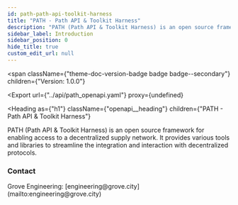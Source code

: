 ```yaml
---
id: path-path-api-toolkit-harness
title: "PATH - Path API & Toolkit Harness"
description: "PATH (Path API & Toolkit Harness) is an open source framework for enabling access to a decentralized supply network. It provides various tools and libraries to streamline the integration and interaction with decentralized protocols."
sidebar_label: Introduction
sidebar_position: 0
hide_title: true
custom_edit_url: null
---
```



<span
  className={"theme-doc-version-badge badge badge--secondary"}
  children={"Version: 1.0.0"}
>
</span>

<Export
  url={"../api/path_openapi.yaml"}
  proxy={undefined}
>
  
</Export>

<Heading
  as={"h1"}
  className={"openapi__heading"}
  children={"PATH - Path API & Toolkit Harness"}
>
</Heading>



PATH (Path API & Toolkit Harness) is an open source framework for enabling access to a decentralized supply network. It provides various tools and libraries to streamline the integration and interaction with decentralized protocols.

<div
  style={{"display":"flex","flexDirection":"column","marginBottom":"var(--ifm-paragraph-margin-bottom)"}}
>
  <h3
    style={{"marginBottom":"0.25rem"}}
  >
    Contact
  </h3><span>
    Grove Engineering: [engineering@grove.city](mailto:engineering@grove.city)
  </span>
</div>
      